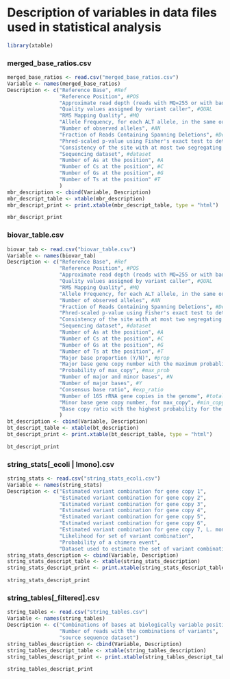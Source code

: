 Description of variables in data files used in statistical analysis
========================================================
```r
library(xtable)
```

### merged_base_ratios.csv
```r
merged_base_ratios <- read.csv("merged_base_ratios.csv")
Variable <- names(merged_base_ratios)
Description <- c("Reference Base", #Ref
                 "Reference Position", #POS
                 "Approximate read depth (reads with MQ=255 or with bad mates are filtered)", #DP
                 "Quality values assigned by variant caller", #QUAL
                 "RMS Mapping Quality", #MQ
                 "Allele Frequency, for each ALT allele, in the same order as listed", #AF
                 "Number of observed alleles", #AN
                 "Fraction of Reads Containing Spanning Deletions", #Dels
                 "Phred-scaled p-value using Fisher's exact test to detect strand bias", #FS
                 "Consistency of the site with at most two segregating haplotypes", #HaplotypeScore
                 "Sequencing dataset", #dataset
                 "Number of As at the position", #A
                 "Number of Cs at the position", #C
                 "Number of Gs at the position", #G
                 "Number of Ts at the position" #T
                 )
mbr_description <- cbind(Variable, Description)
mbr_descript_table <- xtable(mbr_description)
mbr_descript_print <- print.xtable(mbr_descript_table, type = "html")
```

```r
mbr_descript_print
```


### biovar_table.csv
```r
biovar_tab <- read.csv("biovar_table.csv")
Variable <- names(biovar_tab)
Description <- c("Reference Base", #Ref
                 "Reference Position", #POS
                 "Approximate read depth (reads with MQ=255 or with bad mates are filtered)", #DP
                 "Quality values assigned by variant caller", #QUAL
                 "RMS Mapping Quality", #MQ
                 "Allele Frequency, for each ALT allele, in the same order as listed", #AF
                 "Number of observed alleles", #AN
                 "Fraction of Reads Containing Spanning Deletions", #Dels
                 "Phred-scaled p-value using Fisher's exact test to detect strand bias", #FS
                 "Consistency of the site with at most two segregating haplotypes", #HaplotypeScore
                 "Sequencing dataset", #dataset
                 "Number of As at the position", #A
                 "Number of Cs at the position", #C
                 "Number of Gs at the position", #G
                 "Number of Ts at the position", #T
                 "Major base proportion (Y/N)", #prop
                 "Major base gene copy number with the maximum probablility", #max_copy
                 "Probability of max_copy", #max_prob
                 "Number of major and minor bases", #N
                 "Number of major bases", #Y
                 "Consensus base ratio", #exp_ratio
                 "Number of 16S rRNA gene copies in the genome", #total_copy
                 "Minor base gene copy number, for max_copy", #min_copy
                 "Base copy ratio with the highest probability for the dataset" #base_ratio
                 )
bt_description <- cbind(Variable, Description)
bt_descript_table <- xtable(bt_description)
bt_descript_print <- print.xtable(bt_descript_table, type = "html")
```

```r
bt_descript_print
```

### string_stats[_ecoli | lmono].csv
```r
string_stats <- read.csv("string_stats_ecoli.csv")
Variable <- names(string_stats)
Description <- c("Estimated variant combination for gene copy 1",
                 "Estimated variant combination for gene copy 2",
                 "Estimated variant combination for gene copy 3",
                 "Estimated variant combination for gene copy 4",
                 "Estimated variant combination for gene copy 5",
                 "Estimated variant combination for gene copy 6",
                 "Estimated variant combination for gene copy 7, L. monocytogenes only has 6 gene copies",
                 "Likelihood for set of variant combination",
                 "Probability of a chimera event",
                 "Dataset used to estimate the set of variant combinations")
string_stats_description <- cbind(Variable, Description)
string_stats_descript_table <- xtable(string_stats_description)
string_stats_descript_print <- print.xtable(string_stats_descript_table, type = "html")
```

```r
string_stats_descript_print
```


### string_tables[_filtered].csv
```r
string_tables <- read.csv("string_tables.csv")
Variable <- names(string_tables)
Description <- c("Combinations of bases at biologically variable positions",
                 "Number of reads with the combinations of variants",
                 "source sequence dataset")
string_tables_description <- cbind(Variable, Description)
string_tables_descript_table <- xtable(string_tables_description)
string_tables_descript_print <- print.xtable(string_tables_descript_table, type = "html")
```

```r
string_tables_descript_print
```

